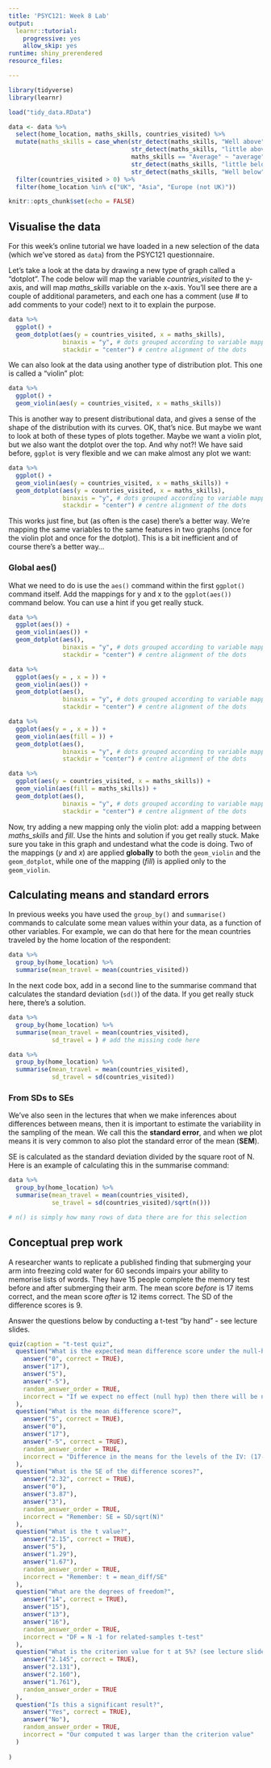 ```yaml
---
title: 'PSYC121: Week 8 Lab'
output:
  learnr::tutorial:
    progressive: yes
    allow_skip: yes
runtime: shiny_prerendered
resource_files:

---
```


```r
library(tidyverse)
library(learnr)

load("tidy_data.RData")

data <- data %>%
  select(home_location, maths_skills, countries_visited) %>%
  mutate(maths_skills = case_when(str_detect(maths_skills, "Well above") ~ "above",
                                  str_detect(maths_skills, "little above") ~ "above",
                                  maths_skills == "Average" ~ "average",
                                  str_detect(maths_skills, "little below") ~ "below",
                                  str_detect(maths_skills, "Well below") ~ "below")) %>% 
  filter(countries_visited > 0) %>% 
  filter(home_location %in% c("UK", "Asia", "Europe (not UK)"))

knitr::opts_chunk$set(echo = FALSE)
```

## Visualise the data

For this week's online tutorial we have loaded in a new selection of the data (which we've stored as `data`) from the PSYC121 questionnaire. 

Let's take a look at the data by drawing a new type of graph called a "dotplot". The code below will map the variable *countries_visited* to the y-axis, and will map *maths_skills* variable on the x-axis. You'll see there are a couple of additional parameters, and each one has a comment (use # to add comments to your code!) next to it to explain the purpose.

```r

data %>% 
  ggplot() +
  geom_dotplot(aes(y = countries_visited, x = maths_skills),
               binaxis = "y", # dots grouped according to variable mapped to y
               stackdir = "center") # centre alignment of the dots

```

We can also look at the data using another type of distribution plot. This one is called a "violin" plot:

```r

data %>% 
  ggplot() +
  geom_violin(aes(y = countries_visited, x = maths_skills)) 

```

This is another way to present distributional data, and gives a sense of the shape of the distribution with its curves. OK, that's nice. But maybe we want to look at both of these types of plots together. Maybe we want a violin plot, but we also want the dotplot over the top. And why not?! We have said before, `ggplot` is very flexible and we can make almost any plot we want:

```r

data %>% 
  ggplot() +
  geom_violin(aes(y = countries_visited, x = maths_skills)) +
  geom_dotplot(aes(y = countries_visited, x = maths_skills),
               binaxis = "y", # dots grouped according to variable mapped to y
               stackdir = "center") # centre alignment of the dots

```

This works just fine, but (as often is the case) there's a better way. We're mapping the same variables to the same features in two graphs (once for the violin plot and once for the dotplot). This is a bit inefficient and of course there's a better way...

### Global aes()

What we need to do is use the `aes()` command within the first `ggplot()` command itself. Add the mappings for y and x to the `ggplot(aes())` command below. You can use a hint if you get really stuck.

```r

data %>% 
  ggplot(aes()) + 
  geom_violin(aes()) +
  geom_dotplot(aes(),
               binaxis = "y", # dots grouped according to variable mapped to y
               stackdir = "center") # centre alignment of the dots

```
```r

data %>% 
  ggplot(aes(y = , x = )) + 
  geom_violin(aes()) +
  geom_dotplot(aes(),
               binaxis = "y", # dots grouped according to variable mapped to y
               stackdir = "center") # centre alignment of the dots

```
```r

data %>% 
  ggplot(aes(y = , x = )) + 
  geom_violin(aes(fill = )) + 
  geom_dotplot(aes(),
               binaxis = "y", # dots grouped according to variable mapped to y
               stackdir = "center") # centre alignment of the dots

```
```r

data %>% 
  ggplot(aes(y = countries_visited, x = maths_skills)) + 
  geom_violin(aes(fill = maths_skills)) +
  geom_dotplot(aes(),
               binaxis = "y", # dots grouped according to variable mapped to y
               stackdir = "center") # centre alignment of the dots

```

Now, try adding a new mapping only the violin plot: add a mapping between *maths_skills* and *fill*. Use the hints and solution if you get really stuck. Make sure you take in this graph and undestand what the code is doing. Two of the mappings (*y* and *x*) are applied **globally** to both the `geom_violin` and the `geom_dotplot`, while one of the mapping (*fill*) is applied only to the `geom_violin`.

## Calculating means and standard errors

In previous weeks you have used the `group_by()` and `summarise()` commands to calculate some mean values within your data, as a function of other variables. For example, we can do that here for the mean countries traveled by the home location of the respondent:

```r

data %>% 
  group_by(home_location) %>% 
  summarise(mean_travel = mean(countries_visited))


```

In the next code box, add in a second line to the summarise command that calculates the standard deviation (`sd()`) of the data. If you get really stuck here, there's a solution.

```r

data %>% 
  group_by(home_location) %>% 
  summarise(mean_travel = mean(countries_visited),
            sd_travel = ) # add the missing code here


```

```r

data %>% 
  group_by(home_location) %>% 
  summarise(mean_travel = mean(countries_visited),
            sd_travel = sd(countries_visited))


```

### From SDs to SEs

We've also seen in the lectures that when we make inferences about differences between means, then it is important to estimate the variability in the sampling of the mean. We call this the **standard error**, and when we plot means it is very common to also plot the standard error of the mean (**SEM**). 

SE is calculated as the standard deviation divided by the square root of N. Here is an example of calculating this in the summarise command: 

```r

data %>% 
  group_by(home_location) %>% 
  summarise(mean_travel = mean(countries_visited),
            se_travel = sd(countries_visited)/sqrt(n())) 

# n() is simply how many rows of data there are for this selection


```

## Conceptual prep work

A researcher wants to replicate a published finding that submerging your arm into freezing cold water for 60
seconds impairs your ability to memorise lists of words. They have 15 people complete the memory test
before and after submerging their arm. The mean score *before* is 17 items correct, and the mean score *after*
is 12 items correct. The SD of the difference scores is 9.

Answer the questions below by conducting a t-test "by hand" - see lecture slides.

```r
quiz(caption = "t-test quiz",
  question("What is the expected mean difference score under the null-hypothesis?",
    answer("0", correct = TRUE),
    answer("17"),
    answer("5"),
    answer("-5"),
    random_answer_order = TRUE,
    incorrect = "If we expect no effect (null hyp) then there will be no difference (=0)"
  ),
  question("What is the mean difference score?",
    answer("5", correct = TRUE),
    answer("0"),
    answer("17"),
    answer("-5", correct = TRUE),
    random_answer_order = TRUE,
    incorrect = "Difference in the means for the levels of the IV: (17-12) or (12-17)"
  ),
  question("What is the SE of the difference scores?",
    answer("2.32", correct = TRUE),
    answer("0"),
    answer("3.87"),
    answer("3"),
    random_answer_order = TRUE,
    incorrect = "Remember: SE = SD/sqrt(N)"
  ),
  question("What is the t value?",
    answer("2.15", correct = TRUE),
    answer("5"),
    answer("1.29"),
    answer("1.67"),
    random_answer_order = TRUE,
    incorrect = "Remember: t = mean_diff/SE"
  ),
  question("What are the degrees of freedom?",
    answer("14", correct = TRUE),
    answer("15"),
    answer("13"),
    answer("16"),
    random_answer_order = TRUE,
    incorrect = "DF = N -1 for related-samples t-test"
  ),
  question("What is the criterion value for t at 5%? (see lecture slide 7)",
    answer("2.145", correct = TRUE),
    answer("2.131"),
    answer("2.160"),
    answer("1.761"),
    random_answer_order = TRUE
  ),
  question("Is this a significant result?",
    answer("Yes", correct = TRUE),
    answer("No"),
    random_answer_order = TRUE,
    incorrect = "Our computed t was larger than the criterion value"
  )  
  
)
```






